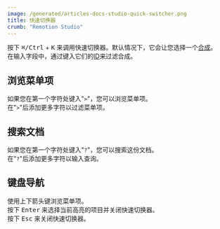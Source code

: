 ```yaml
---
image: /generated/articles-docs-studio-quick-switcher.png
title: 快速切换器
crumb: "Remotion Studio"
---
```


按下 <kbd>⌘/Ctrl</kbd> + <kbd>K</kbd> 来调用快速切换器。默认情况下，它会让您选择一个[合成](/docs/terminology/composition)。  
在输入字段中，通过键入它们的[ID](/docs/terminology/composition#composition-id)来过滤合成。

## 浏览菜单项

如果您在第一个字符处键入"`>`"，您可以浏览菜单项。  
在"`>`"后添加更多字符以过滤菜单项。

## 搜索文档

如果您在第一个字符处键入"`?`"，您可以搜索这份文档。  
在"`?`"后添加更多字符以输入查询。

## 键盘导航

使用上下箭头键浏览菜单项。  
按下 <kbd>Enter</kbd> 来选择当前高亮的项目并关闭快速切换器。  
按下 <kbd>Esc</kbd> 来关闭快速切换器。

